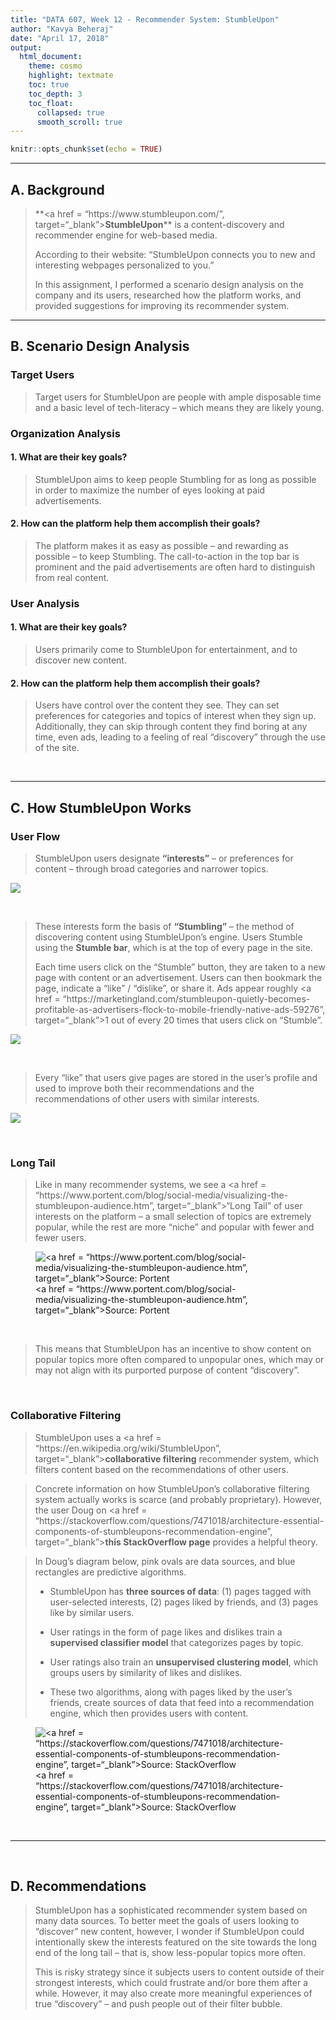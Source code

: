 ```yaml
---
title: "DATA 607, Week 12 - Recommender System: StumbleUpon"
author: "Kavya Beheraj"
date: "April 17, 2018"
output:
  html_document:
    theme: cosmo
    highlight: textmate 
    toc: true
    toc_depth: 3
    toc_float:
      collapsed: true
      smooth_scroll: true
---
```


```r
knitr::opts_chunk$set(echo = TRUE)
```

<hr>

## **A. Background**

> **<a href = "https://www.stumbleupon.com/", target="_blank"><b>StumbleUpon</b></a>** is a content-discovery and recommender engine for web-based media.
>
> According to their website: "StumbleUpon connects you to new and interesting webpages personalized to you."
>
> In this assignment, I performed a scenario design analysis on the company and its users, researched how the platform works, and provided suggestions for improving its recommender system.

<hr>

## **B. Scenario Design Analysis**

### **Target Users**

>Target users for StumbleUpon are people with ample disposable time and a basic level of tech-literacy -- which means they are likely young.


### **Organization Analysis**

#### 1. What are their key goals?

>StumbleUpon aims to keep people Stumbling for as long as possible in order to maximize the number of eyes looking at paid advertisements.


#### 2. How can the platform help them accomplish their goals?

>The platform makes it as easy as possible -- and rewarding as possible -- to keep Stumbling. The call-to-action in the top bar is prominent and the paid advertisements are often hard to distinguish from real content.


### **User Analysis**

#### 1. What are their key goals?

> Users primarily come to StumbleUpon for entertainment, and to discover new content.

#### 2. How can the platform help them accomplish their goals?

> Users have control over the content they see. They can set preferences for categories and topics of interest when they sign up. Additionally, they can skip through content they find boring at any time, even ads, leading to a feeling of real "discovery" through the use of the site.

<br>

<hr>

## **C. How StumbleUpon Works**

### **User Flow**

> StumbleUpon users designate **"interests"** -- or preferences for content -- through broad categories and narrower topics.

![](C:/Users/Kavya/Desktop/Education/msds/DATA 607 Data Acquisition and Management/Assignments/Assignment 12/SU_Categories.png) 

<br>

> These interests form the basis of **"Stumbling"** -- the method of discovering content using StumbleUpon's engine. Users Stumble using the **Stumble bar**, which is at the top of every page in the site.
>
>Each time users click on the "Stumble" button, they are taken to a new page with content or an advertisement. Users can then bookmark the page, indicate a "like" / "dislike", or share it. Ads appear roughly <a href = "https://marketingland.com/stumbleupon-quietly-becomes-profitable-as-advertisers-flock-to-mobile-friendly-native-ads-59276", target="_blank">1 out of every 20 times</a> that users click on "Stumble".

![](C:/Users/Kavya/Desktop/Education/msds/DATA 607 Data Acquisition and Management/Assignments/Assignment 12/SU_Bar.png) 

<br>

> Every "like" that users give pages are stored in the user's profile and used to improve both their recommendations and the recommendations of other users with similar interests.

![](C:/Users/Kavya/Desktop/Education/msds/DATA 607 Data Acquisition and Management/Assignments/Assignment 12/SU_Like.png) 

<br>

### **Long Tail**

> Like in many recommender systems, we see a <a href = "https://www.portent.com/blog/social-media/visualizing-the-stumbleupon-audience.htm", target="_blank">"Long Tail"</a> of user interests on the platform -- a small selection of topics are extremely popular, while the rest are more "niche" and popular with fewer and fewer users. 

![<a href = "https://www.portent.com/blog/social-media/visualizing-the-stumbleupon-audience.htm", target="_blank">Source: Portent</a>](1_rss.png)

<br>

> This means that StumbleUpon has an incentive to show content on popular topics more often compared to unpopular ones, which may or may not align with its purported purpose of content "discovery".

<br>

### **Collaborative Filtering**

> StumbleUpon uses a <a href = "https://en.wikipedia.org/wiki/StumbleUpon", target="_blank"><b>collaborative filtering</b></a> recommender system, which filters content based on the recommendations of other users. 

> Concrete information on how StumbleUpon's collaborative filtering system actually works is scarce (and probably proprietary). However, the user Doug on <a href = "https://stackoverflow.com/questions/7471018/architecture-essential-components-of-stumbleupons-recommendation-engine", target="_blank"><b>this StackOverflow page</b></a> provides a helpful theory.

> In Doug's diagram below, pink ovals are data sources, and blue rectangles are predictive algorithms. 
>
> - StumbleUpon has **three sources of data**: (1) pages tagged with user-selected interests, (2) pages liked by friends, and (3) pages like by similar users.
>
> - User ratings in the form of page likes and dislikes train a **supervised classifier model** that categorizes pages by topic.
>
> - User ratings also train an **unsupervised clustering model**, which groups users by similarity of likes and dislikes.
>
> - These two algorithms, along with pages liked by the user's friends, create sources of data that feed into a recommendation engine, which then provides users with content.

![<a href = "https://stackoverflow.com/questions/7471018/architecture-essential-components-of-stumbleupons-recommendation-engine", target="_blank">Source: StackOverflow</a>](rqxpR.png)

<br>

<hr>

<br>

## **D. Recommendations**

> StumbleUpon has a sophisticated recommender system based on many data sources. To better meet the goals of users looking to "discover" new content, however, I wonder if StumbleUpon could intentionally skew the interests featured on the site towards the long end of the long tail -- that is, show less-popular topics more often. 
>
>This is risky strategy since it subjects users to content outside of their strongest interests, which could frustrate and/or bore them after a while. However, it may also create more meaningful experiences of true "discovery" -- and push people out of their filter bubble.
